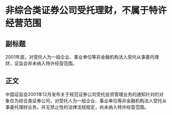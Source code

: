 # 非综合类证券公司受托理财，不属于特许经营范围
## 副标题
2001年底，对受托人为一般企业、事业单位等非金融机构法人受托从事委托理财，证监会并未纳入特许经营范围。
## 正文
中国证监会2001年12月发布关于规范证券公司受托投资管理业务的通知针对的对象仅为综合类证券公司，对受托人为一般企业、事业单位等非金融机构法人受托从事委托理财业务，并无禁止性的法律法规规定，尚未纳入特许经营范围。